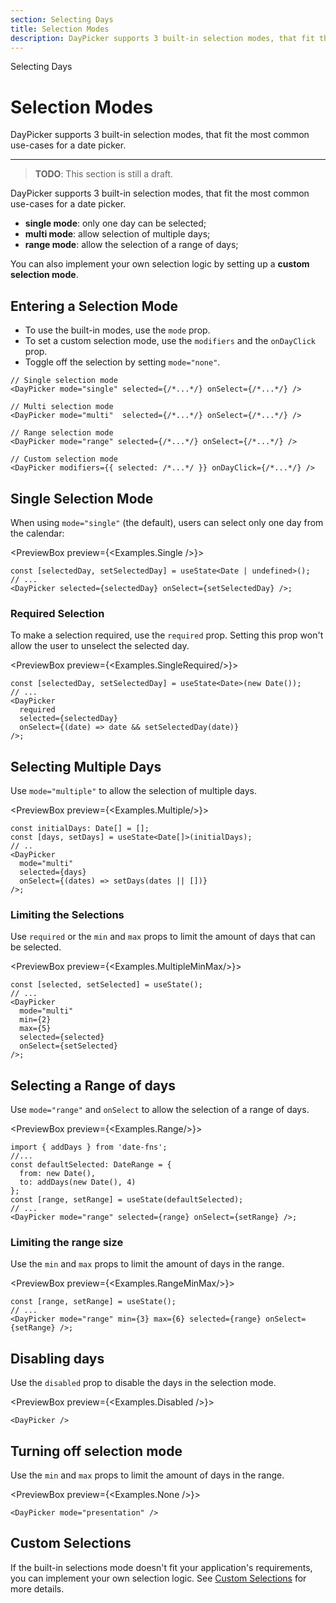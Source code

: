 ```yaml
---
section: Selecting Days
title: Selection Modes
description: DayPicker supports 3 built-in selection modes, that fit the most common use-cases for a date picker.
---
```


<SectionTitle>Selecting Days</SectionTitle>

# Selection Modes

<Description>
  DayPicker supports 3 built-in selection modes, that fit the most common
  use-cases for a date picker.
</Description>

---

> **TODO**: This section is still a draft.

DayPicker supports 3 built-in selection modes, that fit the most common
use-cases for a date picker.

- **single mode**: only one day can be selected;
- **multi mode**: allow selection of multiple days;
- **range mode**: allow the selection of a range of days;

You can also implement your own selection logic by setting up a **custom selection mode**.

## Entering a Selection Mode

- To use the built-in modes, use the `mode` prop.
- To set a custom selection mode, use the `modifiers` and the `onDayClick` prop.
- Toggle off the selection by setting `mode="none"`.

```tsx
// Single selection mode
<DayPicker mode="single" selected={/*...*/} onSelect={/*...*/} />

// Multi selection mode
<DayPicker mode="multi"  selected={/*...*/} onSelect={/*...*/} />

// Range selection mode
<DayPicker mode="range" selected={/*...*/} onSelect={/*...*/} />

// Custom selection mode
<DayPicker modifiers={{ selected: /*...*/ }} onDayClick={/*...*/} />
```

## Single Selection Mode

When using `mode="single"` (the default), users can select only one day from the calendar:

<PreviewBox preview={<Examples.Single />}>

```tsx
const [selectedDay, setSelectedDay] = useState<Date | undefined>();
// ...
<DayPicker selected={selectedDay} onSelect={setSelectedDay} />;
```

</PreviewBox>

### Required Selection

To make a selection required, use the `required` prop. Setting this prop won't allow the user to unselect the selected day.

<PreviewBox preview={<Examples.SingleRequired/>}>

```tsx
const [selectedDay, setSelectedDay] = useState<Date>(new Date());
// ...
<DayPicker
  required
  selected={selectedDay}
  onSelect={(date) => date && setSelectedDay(date)}
/>;
```

</PreviewBox>

## Selecting Multiple Days

Use `mode="multiple"` to allow the selection of multiple days.

<PreviewBox preview={<Examples.Multiple/>}>

```tsx
const initialDays: Date[] = [];
const [days, setDays] = useState<Date[]>(initialDays);
// ..
<DayPicker
  mode="multi"
  selected={days}
  onSelect={(dates) => setDays(dates || [])}
/>;
```

</PreviewBox>

### Limiting the Selections

Use `required` or the `min` and `max` props to limit the amount of days that can be selected.

<PreviewBox preview={<Examples.MultipleMinMax/>}>

```tsx
const [selected, setSelected] = useState();
// ...
<DayPicker
  mode="multi"
  min={2}
  max={5}
  selected={selected}
  onSelect={setSelected}
/>;
```

</PreviewBox>

## Selecting a Range of days

Use `mode="range"` and `onSelect` to allow the selection of a range of days.

<PreviewBox preview={<Examples.Range/>}>

```tsx
import { addDays } from 'date-fns';
//...
const defaultSelected: DateRange = {
  from: new Date(),
  to: addDays(new Date(), 4)
};
const [range, setRange] = useState(defaultSelected);
// ...
<DayPicker mode="range" selected={range} onSelect={setRange} />;
```

</PreviewBox>

### Limiting the range size

Use the `min` and `max` props to limit the amount of days in the range.

<PreviewBox preview={<Examples.RangeMinMax/>}>

```tsx
const [range, setRange] = useState();
// ...
<DayPicker mode="range" min={3} max={6} selected={range} onSelect={setRange} />;
```

</PreviewBox>

## Disabling days

Use the `disabled` prop to disable the days in the selection mode.

<PreviewBox preview={<Examples.Disabled />}>
  ```tsx
  <DayPicker />
  ```
</PreviewBox>

## Turning off selection mode

Use the `min` and `max` props to limit the amount of days in the range.

<PreviewBox preview={<Examples.None />}>
  ```tsx
  <DayPicker mode="presentation" />
  ```
</PreviewBox>

## Custom Selections

If the built-in selections mode doesn't fit your application's requirements, you can implement your own selection logic. See [Custom Selections](/docs/custom-selections) for more details.
